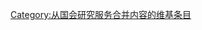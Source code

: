 <noinclude></noinclude>{{Include-USGov|agency=国会研究服务
|article={{{article|}}}|url={{{url|}}}|author={{{author|}}}|accessdate={{{accessdate|}}}
}}<noinclude>{{Documentation}}
[[Category:美国政府来源模板|{{PAGENAME}}]]
</noinclude><includeonly>
[[Category:从国会研究服务合并内容的维基条目]]
</includeonly>